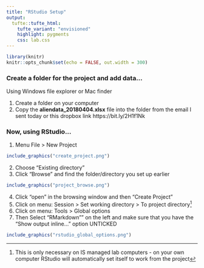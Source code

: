 ```yaml
---
title: "RStudio Setup"
output: 
  tufte::tufte_html:
    tufte_variant: "envisioned"
    highlight: pygments
    css: lab.css
---
```


```r
library(knitr)
knitr::opts_chunk$set(echo = FALSE, out.width = 300)
```


### Create a folder for the project and add data...

Using Windows file explorer or Mac finder

1. Create a folder on your computer
2. Copy the **aliendata_20180404.xlsx** file into the folder from the email I sent today or this dropbox link https://bit.ly/2H1f1Nk

### Now, using RStudio…

1. Menu File > New Project


```r
include_graphics("create_project.png")
```

2. Choose "Existing directory"
3. Click "Browse" and find the folder/directory you set up earlier

```r
include_graphics("project_browse.png")
```

4. Click "open" in the browsing window and then "Create Project"
5. Click on menu: Session > Set working directory > To project directory^[This is only necessary on IS managed lab computers - on your own computer RStudio will automatically set itself to work from the project] 
6. Click on menu: Tools > Global options
7. Then Select "RMarkdown"" on the left and make sure that you have the "Show output inline..." option UNTICKED

```r
include_graphics("rstudio_global_options.png")
```


